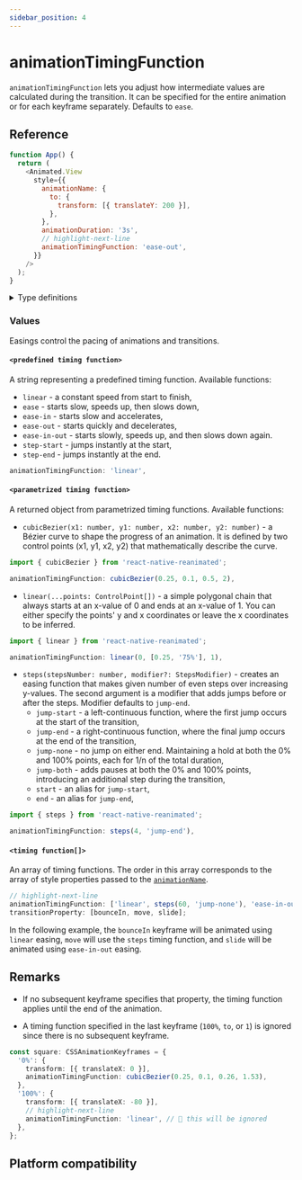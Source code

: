```yaml
---
sidebar_position: 4
---
```


# animationTimingFunction

`animationTimingFunction` lets you adjust how intermediate values are calculated during the transition. It can be specified for the entire animation or for each keyframe separately. Defaults to `ease`.


<InteractiveExample
  src={AnimationTimingFunctionBasicSrc}
  component={AnimationTimingFunctionBasic}
/>

## Reference

```javascript
function App() {
  return (
    <Animated.View
      style={{
        animationName: {
          to: {
            transform: [{ translateY: 200 }],
          },
        },
        animationDuration: '3s',
        // highlight-next-line
        animationTimingFunction: 'ease-out',
      }}
    />
  );
}
```

<details>
<summary>Type definitions</summary>

```typescript
type NormalizedCubicBezierEasing = {
  name: string;
  x1: number;
  y1: number;
  x2: number;
  y2: number;
};
type NormalizedLinearEasing = {
  name: string;
  points: Point[];
};
type NormalizedStepsEasing = {
  name: string;
  points: Point[];
};

type ControlPoint = number | [number, ...Percentage[]];

type StepsModifier =
  | 'jump-start'
  | 'start'
  | 'jump-end'
  | 'end'
  | 'jump-none'
  | 'jump-both';

type NormalizedCSSTimingFunction =
  | PredefinedTimingFunction
  | NormalizedCubicBezierEasing
  | NormalizedLinearEasing
  | NormalizedStepsEasing;

type PredefinedTimingFunction =
  | 'linear'
  | 'ease'
  | 'ease-in'
  | 'ease-out'
  | 'ease-in-out'
  | 'step-start'
  | 'step-end';

interface ParametrizedTimingFunction {
  toString(): string;
  normalize(): NormalizedCSSTimingFunction;
}

type CSSTimingFunction = PredefinedTimingFunction | ParametrizedTimingFunction;
type CSSAnimationTimingFunction = CSSTimingFunction | CSSTimingFunction[];
```

</details>

### Values

Easings control the pacing of animations and transitions.

#### `<predefined timing function>`

A string representing a predefined timing function. Available functions:

- `linear` - a constant speed from start to finish,
- `ease` - starts slow, speeds up, then slows down,
- `ease-in` - starts slow and accelerates,
- `ease-out` - starts quickly and decelerates,
- `ease-in-out` - starts slowly, speeds up, and then slows down again.
- `step-start` - jumps instantly at the start,
- `step-end` - jumps instantly at the end.

```typescript
animationTimingFunction: 'linear',
```

#### `<parametrized timing function>`

A returned object from parametrized timing functions. Available functions:

- `cubicBezier(x1: number, y1: number, x2: number, y2: number)` - a Bézier curve to shape the progress of an animation. It is defined by two control points (x1, y1, x2, y2) that mathematically describe the curve.

<Indent>

```typescript
import { cubicBezier } from 'react-native-reanimated';

animationTimingFunction: cubicBezier(0.25, 0.1, 0.5, 2),
```

</Indent>

- `linear(...points: ControlPoint[])` - a simple polygonal chain that always starts at an x-value of 0 and ends at an x-value of 1. You can either specify the points' y and x coordinates or leave the x coordinates to be inferred.

<Indent>

```typescript
import { linear } from 'react-native-reanimated';

animationTimingFunction: linear(0, [0.25, '75%'], 1),
```

</Indent>

- `steps(stepsNumber: number, modifier?: StepsModifier)` - creates an easing function that makes given number of even steps over increasing y-values. The second argument is a modifier that adds jumps before or after the steps. Modifier defaults to `jump-end`.
  - `jump-start` - a left-continuous function, where the first jump occurs at the start of the transition,
  - `jump-end` - a right-continuous function, where the final jump occurs at the end of the transition,
  - `jump-none` - no jump on either end. Maintaining a hold at both the 0% and 100% points, each for 1/n of the total duration,
  - `jump-both` - adds pauses at both the 0% and 100% points, introducing an additional step during the transition,
  - `start` - an alias for `jump-start`,
  - `end` - an alias for `jump-end`,

<Indent>

```typescript
import { steps } from 'react-native-reanimated';

animationTimingFunction: steps(4, 'jump-end'),
```

</Indent>

#### `<timing function[]>`

An array of timing functions. The order in this array corresponds to the array of style properties passed to the [`animationName`](/docs/next/css-animations/animation-name).

```javascript
// highlight-next-line
animationTimingFunction: ['linear', steps(60, 'jump-none'), 'ease-in-out'];
transitionProperty: [bounceIn, move, slide];
```

In the following example, the `bounceIn` keyframe will be animated using `linear` easing, `move` will use the `steps` timing function, and `slide` will be animated using `ease-in-out` easing.

## Remarks

- If no subsequent keyframe specifies that property, the timing function applies until the end of the animation.

- A timing function specified in the last keyframe (`100%`, `to`, or `1`) is ignored since there is no subsequent keyframe.

<Indent>

```typescript
const square: CSSAnimationKeyframes = {
  '0%': {
    transform: [{ translateX: 0 }],
    animationTimingFunction: cubicBezier(0.25, 0.1, 0.26, 1.53),
  },
  '100%': {
    transform: [{ translateX: -80 }],
    // highlight-next-line
    animationTimingFunction: 'linear', // 🚨 this will be ignored
  },
};
```

</Indent>

## Platform compatibility

<PlatformCompatibility android ios web />
